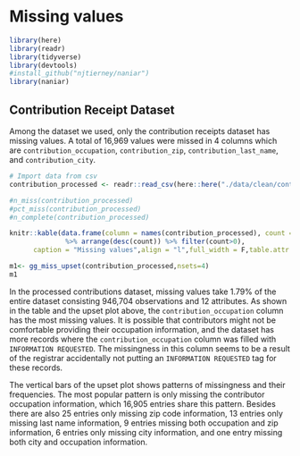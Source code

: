 # Missing values

```r
library(here)
library(readr)
library(tidyverse)
library(devtools)
#install_github("njtierney/naniar")
library(naniar)
```

## Contribution Receipt Dataset
Among the dataset we used, only the contribution receipts dataset has missing values. A total of 16,969 values were missed in 4 columns which are `contribution_occupation`, `contribution_zip`, `contribution_last_name`, and `contribution_city`.

```r
# Import data from csv
contribution_processed <- readr::read_csv(here::here("./data/clean/contribution_processed.csv"))

#n_miss(contribution_processed)
#pct_miss(contribution_processed)
#n_complete(contribution_processed)

knitr::kable(data.frame(column = names(contribution_processed), count = colSums(is.na(contribution_processed)),row.names = NULL) 
              %>% arrange(desc(count)) %>% filter(count>0), 
      caption = "Missing values",align = "l",full_width = F,table.attr = "style='width:30%;'")

m1<- gg_miss_upset(contribution_processed,nsets=4)
m1
```

In the processed contributions dataset, missing values take 1.79% of the entire dataset consisting 946,704 observations and 12 attributes. As shown in the table and the upset plot above, the `contribution_occupation` column has the most missing values. It is possible that contributors might not be comfortable providing their occupation information, and the dataset has more records where the `contribution_occupation` column was filled with `INFORMATION REQUESTED`. The missingness in this column seems to be a result of the registrar accidentally not putting an `INFORMATION REQUESTED` tag for these records. 

The vertical bars of the upset plot shows patterns of missingness and their frequencies. The most popular pattern is only missing the contributor occupation information, which 16,905 entries share this pattern. Besides there are also 25 entries only missing zip code information, 13 entries only missing last name information, 9 entries missing both occupation and zip information, 6 entries only missing city information, and one entry missing both city and occupation information. 
